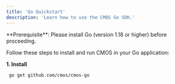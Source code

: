 ```yaml
---
title: 'Go Quickstart'
description: 'Learn how to use the CMOS Go SDK.'
---
```


<Info>
  **Prerequisite**: Please install Go (version 1.18 or higher) before proceeding. <br />
</Info>

Follow these steps to install and run CMOS in your Go application:

**1. Install**

<CodeGroup>

```bash go
 go get github.com/cmos/cmos-go
```

</CodeGroup>